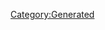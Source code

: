 {{Database/Costume/CostumeInfo
 |ID=309
 |DivaId=10
 |PrismCostumeId=29
 |Enabled=2
 |SkillId=40
 |EODICFLJAKO=False
 |AGBPBDODKBK=1
 |HMCOGDICFNB=1
 |LevelMax=0
 |HGBJODBCJDA=0
 |EGLDFPILJLG=0
 |GLEEPAFMPLO=False
 |IIELLEPEEFH=7480
}}
[[Category:Generated]]
